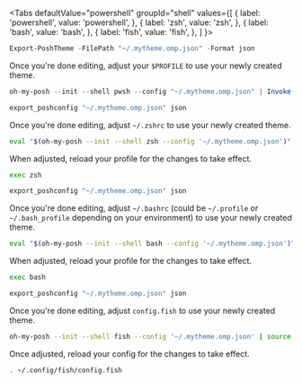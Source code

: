 
<Tabs
  defaultValue="powershell"
  groupId="shell"
  values={[
    { label: 'powershell', value: 'powershell', },
    { label: 'zsh', value: 'zsh', },
    { label: 'bash', value: 'bash', },
    { label: 'fish', value: 'fish', },
  ]
}>
<TabItem value="powershell">

```powershell
Export-PoshTheme -FilePath "~/.mytheme.omp.json" -Format json
```

Once you're done editing, adjust your `$PROFILE` to use your newly created theme.

```powershell
oh-my-posh --init --shell pwsh --config "~/.mytheme.omp.json" | Invoke-Expression
```

</TabItem>
<TabItem value="zsh">

```bash
export_poshconfig "~/.mytheme.omp.json" json
```

Once you're done editing, adjust `~/.zshrc` to use your newly created theme.

```bash
eval "$(oh-my-posh --init --shell zsh --config '~/.mytheme.omp.json')"
```

When adjusted, reload your profile for the changes to take effect.

```bash
exec zsh
```

</TabItem>
<TabItem value="bash">

```bash
export_poshconfig "~/.mytheme.omp.json" json
```

Once you're done editing, adjust `~/.bashrc` (could be `~/.profile` or `~/.bash_profile` depending on your environment) to use your newly created theme.

```bash
eval "$(oh-my-posh --init --shell bash --config '~/.mytheme.omp.json')"
```

When adjusted, reload your profile for the changes to take effect.

```bash
exec bash
```

</TabItem>
<TabItem value="fish">

```bash
export_poshconfig "~/.mytheme.omp.json" json
```

Once you're done editing, adjust `config.fish` to use your newly created theme.

```bash
oh-my-posh --init --shell fish --config '~/.mytheme.omp.json' | source
```

Once adjusted, reload your config for the changes to take effect.

```bash
. ~/.config/fish/config.fish
```

</TabItem>
</Tabs>

